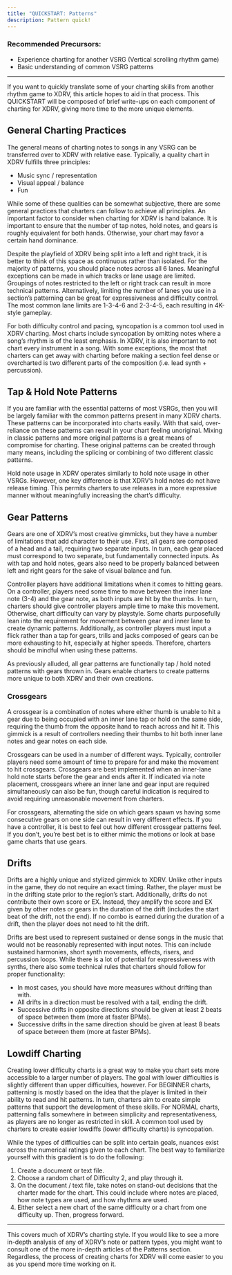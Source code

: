 ```yaml
---
title: "QUICKSTART: Patterns"
description: Pattern quick!
---
```


### Recommended Precursors:

- Experience charting for another VSRG (Vertical scrolling rhythm game)
- Basic understanding of common VSRG patterns

---

If you want to quickly translate some of your charting skills from another rhythm game to XDRV, this article hopes to aid in that process. This QUICKSTART will be composed of brief write-ups on each component of charting for XDRV, giving more time to the more unique elements.

## General Charting Practices

The general means of charting notes to songs in any VSRG can be transferred over to XDRV with relative ease. Typically, a quality chart in XDRV fulfills three principles:

- Music sync / representation
- Visual appeal / balance
- Fun

While some of these qualities can be somewhat subjective, there are some general practices that charters can follow to achieve all principles. An important factor to consider when charting for XDRV is hand balance. It is important to ensure that the number of tap notes, hold notes, and gears is roughly equivalent for both hands. Otherwise, your chart may favor a certain hand dominance.

Despite the playfield of XDRV being split into a left and right track, it is better to think of this space as continuous rather than isolated. For the majority of patterns, you should place notes across all 6 lanes. Meaningful exceptions can be made in which tracks or lane usage are limited. Groupings of notes restricted to the left or right track can result in more technical patterns. Alternatively, limiting the number of lanes you use in a section’s patterning can be great for expressiveness and difficulty control. The most common lane limits are 1-3-4-6 and 2-3-4-5, each resulting in 4K-style gameplay.

For both difficulty control and pacing, syncopation is a common tool used in XDRV charting. Most charts include syncopation by omitting notes where a song’s rhythm is of the least emphasis. In XDRV, it is also important to not chart every instrument in a song. With some exceptions, the most that charters can get away with charting before making a section feel dense or overcharted is two different parts of the composition (i.e. lead synth + percussion).

## Tap & Hold Note Patterns

If you are familiar with the essential patterns of most VSRGs, then you will be largely familiar with the common patterns present in many XDRV charts. These patterns can be incorporated into charts easily. With that said, over-reliance on these patterns can result in your chart feeling unoriginal. Mixing in classic patterns and more original patterns is a great means of compromise for charting. These original patterns can be created through many means, including the splicing or combining of two different classic patterns.

Hold note usage in XDRV operates similarly to hold note usage in other VSRGs. However, one key difference is that XDRV’s hold notes do not have release timing. This permits charters to use releases in a more expressive manner without meaningfully increasing the chart’s difficulty.

## Gear Patterns

Gears are one of XDRV’s most creative gimmicks, but they have a number of limitations that add character to their use. First, all gears are composed of a head and a tail, requiring two separate inputs. In turn, each gear placed must correspond to two separate, but fundamentally connected inputs. As with tap and hold notes, gears also need to be properly balanced between left and right gears for the sake of visual balance and fun.

Controller players have additional limitations when it comes to hitting gears. On a controller, players need some time to move between the inner lane note (3-4) and the gear note, as both inputs are hit by the thumbs. In turn, charters should give controller players ample time to make this movement. Otherwise, chart difficulty can vary by playstyle. Some charts purposefully lean into the requirement for movement between gear and inner lane to create dynamic patterns. Additionally, as controller players must input a flick rather than a tap for gears, trills and jacks composed of gears can be more exhausting to hit, especially at higher speeds. Therefore, charters should be mindful when using these patterns.

As previously alluded, all gear patterns are functionally tap / hold noted patterns with gears thrown in. Gears enable charters to create patterns more unique to both XDRV and their own creations.

### Crossgears

A crossgear is a combination of notes where either thumb is unable to hit a gear due to being occupied with an inner lane tap or hold on the same side, requiring the thumb from the opposite hand to reach across and hit it. This gimmick is a result of controllers needing their thumbs to hit both inner lane notes and gear notes on each side.

Crossgears can be used in a number of different ways. Typically, controller players need some amount of time to prepare for and make the movement to hit crossgears. Crossgears are best implemented when an inner-lane hold note starts before the gear and ends after it. If indicated via note placement, crossgears where an inner lane and gear input are required simultaneously can also be fun, though careful indication is required to avoid requiring unreasonable movement from charters.

For crossgears, alternating the side on which gears spawn vs having some consecutive gears on one side can result in very different effects. If you have a controller, it is best to feel out how different crossgear patterns feel. If you don’t, you’re best bet is to either mimic the motions or look at base game charts that use gears.

## Drifts

Drifts are a highly unique and stylized gimmick to XDRV. Unlike other inputs in the game, they do not require an exact timing. Rather, the player must be in the drifting state prior to the region’s start. Additionally, drifts do not contribute their own score or EX. Instead, they amplify the score and EX given by other notes or gears in the duration of the drift (includes the start beat of the drift, not the end). If no combo is earned during the duration of a drift, then the player does not need to hit the drift.

Drifts are best used to represent sustained or dense songs in the music that would not be reasonably represented with input notes. This can include sustained harmonies, short synth movements, effects, risers, and percussion loops. While there is a lot of potential for expressiveness with synths, there also some technical rules that charters should follow for proper functionality:

- In most cases, you should have more measures without drifting than with.
- All drifts in a direction must be resolved with a tail, ending the drift.
- Successive drifts in opposite directions should be given at least 2 beats of space between them (more at faster BPMs).
- Successive drifts in the same direction should be given at least 8 beats of space between them (more at faster BPMs).

## Lowdiff Charting

Creating lower difficulty charts is a great way to make you chart sets more accessible to a larger number of players. The goal with lower difficulties is slightly different than upper difficulties, however. For BEGINNER charts, patterning is mostly based on the idea that the player is limited in their ability to read and hit patterns. In turn, charters aim to create simple patterns that support the development of these skills. For NORMAL charts, patterning falls somewhere in between simplicity and representativeness, as players are no longer as restricted in skill. A common tool used by charters to create easier lowdiffs (lower difficulty charts) is syncopation.

While the types of difficulties can be split into certain goals, nuances exist across the numerical ratings given to each chart. The best way to familiarize yourself with this gradient is to do the following:

1. Create a document or text file.
2. Choose a random chart of Difficulty 2, and play through it.
3. On the document / text file, take notes on stand-out decisions that the charter made for the chart. This could include where notes are placed, how note types are used, and how rhythms are used.
4. Either select a new chart of the same difficulty or a chart from one difficulty up. Then, progress forward.

---

This covers much of XDRV’s charting style. If you would like to see a more in-depth analysis of any of XDRV’s note or pattern types, you might want to consult one of the more in-depth articles of the Patterns section. Regardless, the process of creating charts for XDRV will come easier to you as you spend more time working on it.
